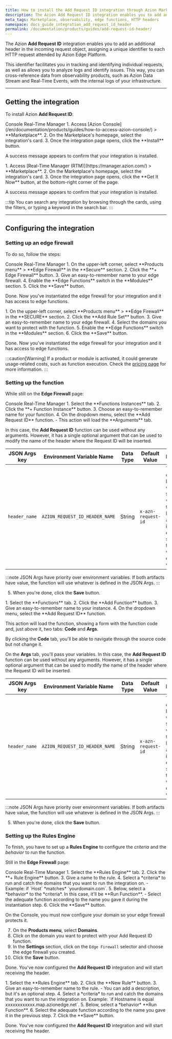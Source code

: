 ```yaml
---
title: How to install the Add Request ID integration through Azion Marketplace
description: The Azion Add Request ID integration enables you to add an additional HTTP header in the incoming request object.
meta_tags: Marketplace, observability, edge functions, HTTP headers
namespace: docs_guide_integration_add_request_id_header
permalink: /documentation/products/guides/add-request-id-header/
---
```




The Azion **Add Request ID** integration enables you to add an additional header in the incoming request object, assigning a unique identifier to each HTTP request attended by Azion Edge Platform.

This identifier facilitates you in tracking and identifying individual requests, as well as allows you to analyze logs and identify issues. This way, you can cross-reference data from observability products, such as Azion Data Stream and Real-Time Events, with the internal logs of your infrastructure.

---

## Getting the integration

To install Azion **Add Request ID**:

<Tabs client:visible>
    <Fragment slot="tab.console">Console</Fragment>
    <Fragment slot="tab.rtm">Real-Time Manager</Fragment>

<Fragment slot="panel.console">
1. Access [Azion Console](/en/documentation/products/guides/how-to-access-azion-console/) > **Marketplace**.
2. On the Marketplace's homepage, select the integration's card.
3. Once the integration page opens, click the **Install** button.

A success message appears to confirm that your integration is installed.
</Fragment>

<Fragment slot="panel.rtm">
1. Access [Real-Time Manager (RTM)](https://manager.azion.com/) > **Marketplace**.
2. On the Marketplace's homepage, select the integration's card.
3. Once the integration page opens, click the **Get It Now** button, at the bottom-right corner of the page.

A success message appears to confirm that your integration is installed.
</Fragment>

</Tabs>

:::tip
You can search any integration by browsing through the cards, using the filters, or typing a keyword in the search bar. 
:::

---

## Configuring the integration

### Setting up an edge firewall

To do so, follow the steps:

<Tabs client:visible>
    <Fragment slot="tab.console">Console</Fragment>
    <Fragment slot="tab.rtm">Real-Time Manager</Fragment>

<Fragment slot="panel.console">
1. On the upper-left corner, select **Products menu** > **Edge Firewall** in the **Secure** section.
2. Click the **+ Edge Firewall** button.
3. Give an easy-to-remember name to your edge firewall.
4. Enable the **Edge Functions** switch in the **Modules** section.
5. Click the **Save** button.

Done. Now you've instantiated the edge firewall for your integration and it has access to edge functions.
</Fragment>

<Fragment slot="panel.rtm">
1. On the upper-left corner, select **Products menu** > **Edge Firewall** in the **SECURE** section.
2. Click the **Add Rule Set** button.
3. Give an easy-to-remember name to your edge firewall.
4. Select the domains you want to protect with the function.
5. Enable the **Edge Functions** switch in the **Modules** section.
6. Click the **Save** button.

Done. Now you've instantiated the edge firewall for your integration and it has access to edge functions.
</Fragment>

</Tabs>

:::caution[Warning]
If a product or module is activated, it could generate usage-related costs, such as function execution. Check the [pricing page](/en/documentation/products/pricing/) for more information.
:::

### Setting up the function

While still on the **Edge Firewall** page:

<Tabs client:visible>
    <Fragment slot="tab.console">Console</Fragment>
    <Fragment slot="tab.rtm">Real-Time Manager</Fragment>

<Fragment slot="panel.console">
1. Select the **Functions Instances** tab.
2. Click the **+ Function Instance** button.
3. Choose an easy-to-remember name for your function.
4. On the dropdown menu, select the **Add Request ID** function.
    - This action will load the **Arguments** tab.

In this case, the **Add Request ID** function can be used without any arguments. However, it has a single optional argument that can be used to modify the name of the header where the Request ID will be inserted.

| JSON Args key |Environment Variable Name | Data Type | Default Value | Description |
| ----------- | ----------- | ----------- | ----------- | ----------- |
| `header_name` | `AZION_REQUEST_ID_HEADER_NAME` | String | `x-azn-request-id` | The name of the header where the function will insert the Request ID.  If the argument isn't a non-empty string, then the function will use the default value |

:::note
JSON Args have priority over environment variables. If both artifacts have value, the function will use whatever is defined in the JSON Args.
:::

5. When you're done, click the **Save** button.
</Fragment>

<Fragment slot="panel.rtm">
1. Select the **Functions** tab.
2. Click the **Add Function** button.
3. Give an easy-to-remember name to your instance.
4. On the dropdown menu, select the **Add Request ID** function.

This action will load the function, showing a form with the function code and, just above it, two tabs: **Code** and **Args**.

By clicking the **Code** tab, you'll be able to navigate through the source code but not change it.

On the **Args** tab, you'll pass your variables. In this case, the **Add Request ID** function can be used without any arguments. However, it has a single optional argument that can be used to modify the name of the header where the Request ID will be inserted.

| JSON Args key |Environment Variable Name | Data Type | Default Value | Description |
| ----------- | ----------- | ----------- | ----------- | ----------- |
| `header_name` | `AZION_REQUEST_ID_HEADER_NAME` | String | `x-azn-request-id` | The name of the header where the function will insert the Request ID.  If the argument isn't a non-empty string, then the function will use the default value |

:::note
JSON Args have priority over environment variables. If both artifacts have value, the function will use whatever is defined in the JSON Args.
:::

5. When you're done, click the **Save** button.
</Fragment>

</Tabs>

### Setting up the Rules Engine

To finish, you have to set up a **Rules Engine** to configure the *criteria* and the *behavior* to run the function.

Still in the **Edge Firewall** page:

<Tabs client:visible>
    <Fragment slot="tab.console">Console</Fragment>
    <Fragment slot="tab.rtm">Real-Time Manager</Fragment>

<Fragment slot="panel.console">
1. Select the **Rules Engine** tab.
2. Click the **+ Rule Engine** button.
3. Give a name to the rule.
4. Select a *criteria* to run and catch the domains that you want to run the integration on.
  - Example: if `Host` *matches* `yourdomain.com`.
5. Below, select a *behavior* to the *criteria*. In this case, it'll be **Run Function**. 
    - Select the adequate function according to the name you gave it during the instantiation step.
6. Click the **Save** button.

On the Console, you must now configure your domain so your edge firewall protects it.

7. On the **Products menu**, select **Domains**.
8. Click on the domain you want to protect with your Add Request ID function.
9. In the **Settings** section, click on the `Edge Firewall` selector and choose the edge firewall you created.
10. Click the **Save** button.

Done. You've now configured the **Add Request ID** integration and will start receiving the header.
</Fragment>

<Fragment slot="panel.rtm">
1. Select the **Rules Engine** tab.
2. Click the **New Rule** button.
3. Give an easy-to-remember name to the rule.
   - You can add a description, but it's an optional step.
4. Select a *criteria* to run and catch the domains that you want to run the integration on. Example: `if Hostname is equal xxxxxxxxxxxx.map.azionedge.net`.
5. Below, select a *behavior* **Run Function**.
6. Select the adequate function according to the name you gave it in the previous step.
7. Click the **Save** button.

Done. You've now configured the **Add Request ID** integration and will start receiving the header.
</Fragment>

</Tabs>
